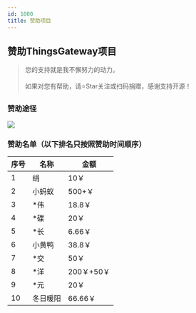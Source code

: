 ```yaml
---
id: 1000
title: 赞助项目
---
```


## 赞助ThingsGateway项目
> 您的支持就是我不懈努力的动力。<br></br>如果对您有帮助，请⭐Star关注或扫码捐赠，感谢支持开源！

### 赞助途径
![](/img/pay.png)


### 赞助名单（以下排名只按照赞助时间顺序）

|序号|名称|金额|
|-----------|--------------|-----------------|
|1| 绢| 10￥|
|2| 小蚂蚁 |500+￥|
|3| *伟 |18.8￥|
|4| *碟 |20￥|
|5| *长 |6.66￥|
|6| 小黄鸭 |38.8￥|
|7| *交 |50￥|
|8| *洋 |200￥+50￥|
|9| *元 |20￥|
|10| 冬日暖阳 |66.66￥|


